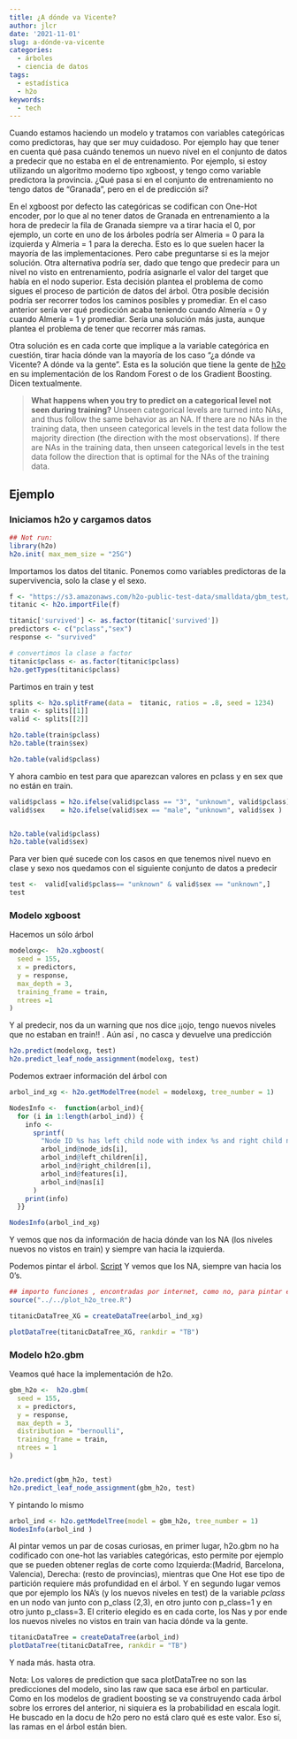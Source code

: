 ```yaml
---
title: ¿A dónde va Vicente?
author: jlcr
date: '2021-11-01'
slug: a-dónde-va-vicente
categories:
  - árboles
  - ciencia de datos
tags:
  - estadística
  - h2o
keywords:
  - tech
---
```


Cuando estamos haciendo un modelo y tratamos con variables categóricas como predictoras,  hay que ser muy cuidadoso. Por ejemplo hay que tener en cuenta qué pasa cuándo tenemos un nuevo nivel en el conjunto de datos a predecir que no estaba en el de entrenamiento. Por ejemplo, si estoy utilizando un algoritmo moderno tipo xgboost, y tengo como variable predictora la provincia. ¿Qué pasa si en el conjunto de entrenamiento no tengo datos de "Granada", pero en el de predicción si?  

En el xgboost por defecto las categóricas se codifican con  One-Hot encoder, por lo que al no tener datos de Granada en entrenamiento a la hora de predecir la fila de Granada siempre va a tirar hacia el 0, por ejemplo, un corte en uno de los árboles podría ser Almeria = 0  para la izquierda y Almeria = 1 para la derecha. Esto es lo que suelen hacer la mayoría de las implementaciones. Pero cabe preguntarse si es la mejor solución. Otra alternativa podría ser, dado que tengo que predecir para un nivel no visto en entrenamiento, podría asignarle el valor del target que había en el nodo superior. Esta decisión plantea el problema de como sigues el proceso de partición de datos del árbol. Otra posible decisión podría ser recorrer todos los caminos posibles y promediar. En el caso anterior sería ver qué predicción acaba teniendo cuando Almería = 0 y cuando Almería = 1 y promediar. Sería una solución más justa, aunque plantea el problema de tener que recorrer más ramas. 

Otra solución es en cada corte que implique a la variable categórica en cuestión, tirar hacia dónde van la mayoría de los caso "¿a dónde va Vicente? A dónde va la gente". Esta es la solución que tiene la gente de [h2o](https://docs.h2o.ai/h2o/latest-stable/h2o-docs/data-science/gbm-faq/missing_values.html) en su implementación de los Random Forest o de los Gradient Boosting.  Dicen textualmente. 

> __What happens when you try to predict on a categorical level not seen during training?__
Unseen categorical levels are turned into NAs, and thus follow the same behavior as an NA. If there are no NAs in the training data, then unseen categorical levels in the test data follow the majority direction (the direction with the most observations). If there are NAs in the training data, then unseen categorical levels in the test data follow the direction that is optimal for the NAs of the training data.

## Ejemplo

### Iniciamos h2o y cargamos datos 

```r
## Not run: 
library(h2o)
h2o.init( max_mem_size = "25G")
```

Importamos los datos del titanic. Ponemos como variables predictoras de la supervivencia,  solo la clase y el sexo. 

```r

f <- "https://s3.amazonaws.com/h2o-public-test-data/smalldata/gbm_test/titanic.csv"
titanic <- h2o.importFile(f)

titanic['survived'] <- as.factor(titanic['survived'])
predictors <- c("pclass","sex")
response <- "survived"

# convertimos la clase a factor 
titanic$pclass <- as.factor(titanic$pclass)
h2o.getTypes(titanic$pclass)
```

Partimos en train y test 

```r
splits <- h2o.splitFrame(data =  titanic, ratios = .8, seed = 1234)
train <- splits[[1]]
valid <- splits[[2]]

h2o.table(train$pclass)
h2o.table(train$sex)

h2o.table(valid$pclass)


```

Y ahora cambio en test para que aparezcan valores en pclass y en sex que no están en train. 

```r

valid$pclass = h2o.ifelse(valid$pclass == "3", "unknown", valid$pclass)
valid$sex    = h2o.ifelse(valid$sex == "male", "unknown", valid$sex )


h2o.table(valid$pclass)
h2o.table(valid$sex)
```

Para ver bien qué sucede con los casos en que tenemos nivel nuevo en clase y sexo nos quedamos con el siguiente conjunto de datos a predecir 

```r
test <-  valid[valid$pclass== "unknown" & valid$sex == "unknown",]
test
```


### Modelo xgboost 


Hacemos un sólo árbol

```r
modeloxg<-  h2o.xgboost(
  seed = 155,
  x = predictors, 
  y = response,
  max_depth = 3,
  training_frame = train,
  ntrees =1
)

```

Y al predecir, nos da un warning que nos dice ¡¡ojo, tengo nuevos niveles que no estaban en train!! . Aún así , no casca y devuelve una predicción 

```r
h2o.predict(modeloxg, test)
h2o.predict_leaf_node_assignment(modeloxg, test)
```

Podemos extraer información del árbol  con 

```r
arbol_ind_xg <- h2o.getModelTree(model = modeloxg, tree_number = 1)

NodesInfo <-  function(arbol_ind){
  for (i in 1:length(arbol_ind)) {
    info <-
      sprintf(
        "Node ID %s has left child node with index %s and right child node with index %s The split feature is %s. The NA direction is %s",
        arbol_ind@node_ids[i],
        arbol_ind@left_children[i],
        arbol_ind@right_children[i],
        arbol_ind@features[i], 
        arbol_ind@nas[i]
      )
    print(info)
  }}

NodesInfo(arbol_ind_xg)
```

Y vemos que nos da información de hacia dónde van los NA (los niveles nuevos no vistos en train) y siempre van hacia la izquierda. 

Podemos pintar el árbol. [Script](https://github.com/joscani/mi_blog/blob/master/plot_h2o_tree.R)
Y vemos que los NA, siempre van hacia los 0's.

```r
## importo funciones , encontradas por internet, como no, para pintar el árbol
source("../../plot_h2o_tree.R")

titanicDataTree_XG = createDataTree(arbol_ind_xg)

plotDataTree(titanicDataTree_XG, rankdir = "TB")
```


### Modelo h2o.gbm

Veamos qué hace la implementación de h2o.


```r

gbm_h2o <-  h2o.gbm(
  seed = 155,
  x = predictors, 
  y = response,
  max_depth = 3,
  distribution = "bernoulli",
  training_frame = train,
  ntrees = 1
)


h2o.predict(gbm_h2o, test)
h2o.predict_leaf_node_assignment(gbm_h2o, test)

```

Y pintando lo mismo 

```r
arbol_ind <- h2o.getModelTree(model = gbm_h2o, tree_number = 1)
NodesInfo(arbol_ind )
```


Al pintar vemos un par de cosas curiosas, en primer lugar, h2o.gbm no ha codificado con one-hot las variables categóricas, esto permite por ejemplo que se pueden obtener reglas de corte como Izquierda:(Madrid, Barcelona, Valencia), Derecha: (resto de provincias), mientras que One Hot ese tipo de partición requiere más profundidad en el árbol.  Y en segundo lugar vemos que por ejemplo los NA's (y los nuevos niveles en test) de la variable _pclass_ en un nodo van junto con p_class (2,3), en otro junto con p_class=1 y en otro junto p_class=3.  El criterio elegido es en cada corte, los Nas y por ende los nuevos niveles no vistos en train van hacia dónde va la gente. 




```r
titanicDataTree = createDataTree(arbol_ind)
plotDataTree(titanicDataTree, rankdir = "TB")
```


Y nada más. hasta otra.

Nota: Los valores de prediction que saca plotDataTree no son las predicciones del modelo, sino las raw que saca ese árbol en particular. Como en los modelos de gradient boosting se va construyendo cada árbol sobre los errores del anterior, ni siquiera es la probabilidad en escala logit. He buscado en la docu de h2o pero no está claro qué  es este valor. Eso sí, las ramas en el árbol están bien. 
